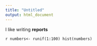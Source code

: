 ```yaml
---
title: "Untitled"
output: html_document
---
```


I like writing **reports**

```r
numbers<- runif(1:100)
hist(numbers)```
